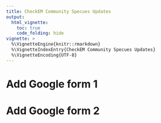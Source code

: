 ```yaml
---
title: CheckEM Community Specues Updates
output:
  html_vignette:
    toc: true
    code_folding: hide
vignette: >
  %\VignetteEngine{knitr::rmarkdown}
  %\VignetteIndexEntry{CheckEM Community Specues Updates}
  %\VignetteEncoding{UTF-8}
---
```


# Add Google form 1


# Add Google form 2